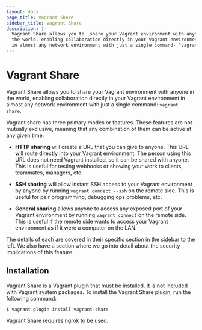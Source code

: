 ```yaml
---
layout: docs
page_title: Vagrant Share
sidebar_title: Vagrant Share
description: |-
  Vagrant Share allows you to  share your Vagrant environment with anyone in
  the world, enabling collaboration directly in your Vagrant environment
  in almost any network environment with just a single command- "vagrant share".
---
```


# Vagrant Share

Vagrant Share allows you to share your Vagrant environment with anyone in
the world, enabling collaboration directly in your Vagrant environment
in almost any network environment with just a single command:
`vagrant share`.

Vagrant share has three primary modes or features. These features are not
mutually exclusive, meaning that any combination of them can be active
at any given time:

- **HTTP sharing** will create a URL that you can give to anyone. This
  URL will route directly into your Vagrant environment. The person using
  this URL does not need Vagrant installed, so it can be shared with anyone.
  This is useful for testing webhooks or showing your work to clients,
  teammates, managers, etc.

- **SSH sharing** will allow instant SSH access to your Vagrant environment
  by anyone by running `vagrant connect --ssh` on the remote side. This
  is useful for pair programming, debugging ops problems, etc.

- **General sharing** allows anyone to access any exposed port of your
  Vagrant environment by running `vagrant connect` on the remote side.
  This is useful if the remote side wants to access your Vagrant
  environment as if it were a computer on the LAN.

The details of each are covered in their specific section in the sidebar
to the left. We also have a section where we go into detail about the
security implications of this feature.

## Installation

Vagrant Share is a Vagrant plugin that must be installed. It is not
included with Vagrant system packages. To install the Vagrant Share
plugin, run the following command:

```shell-session
$ vagrant plugin install vagrant-share
```

Vagrant Share requires [ngrok](https://ngrok.com) to be used.
